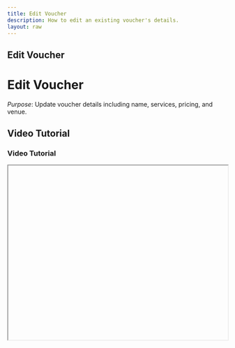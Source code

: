 ```yaml
---
title: Edit Voucher
description: How to edit an existing voucher's details.
layout: raw
---
```



<div className="mdx-content">

## Edit Voucher

<h1 className="text-3xl font-bold text-gray-900 mb-4">Edit Voucher</h1>  

*Purpose*: Update voucher details including name, services, pricing, and venue.

## Video Tutorial

<h3 className="text-xl font-medium text-gray-800 mb-2">Video Tutorial</h3>

<iframe
  width="100%"
  height="400"
  title="Edit Voucher Tutorial"
  allowFullScreen
  className="rounded-lg"
/>

---

## Steps:

<h2 className="text-2xl font-semibold text-gray-800 mt-8 mb-4">Step-by-step Instructions</h2>

❶ **Navigate to Offers > Voucher**  
Go to the **Offers** section in the left menu, then select **Voucher**.

❷ **Locate the Voucher**  
Find the voucher you want to edit.

❸ **Open Edit Options**  
Click the **3-dot menu** on the voucher row and choose **Edit**.  
- Alternatively, click on the **Voucher Name**, then use the **3-dot menu** in the top-right corner of the details panel.

❹ **Update Fields**  
Modify any necessary sections:  
- **Basic Info**, **Services**, **Pricing**, or **Venue**.

❺ **Save Changes**  
Click **Save** to apply your edits.

---

**Tip for First-Time Users**:  
Use editing to refresh expired vouchers or adjust service and price combinations.

<div className="space-y-4 mt-6">

<div className="my-10 border-t border-gray-200" />

## More questions about this

<h3 className="text-xl font-semibold text-black mb-4 mt-10"> More questions about this?</h3>
</div>
<div className="space-y-4 mt-6">
  <details className="bg-white rounded-md p-4 border border-gray-300">
  <summary
    className="font-medium text-base text-gray-900"
    style={{
      backgroundColor: 'transparent',
      outline: 'none',
      cursor: 'pointer',
      userSelect: 'none',
      listStyle: 'none',
    }}
  >What if I make a mistake during editing?</summary>
   <p className="mt-2 text-sm text-gray-700">
      You can reopen the voucher anytime and correct the details before saving.
    </p>
  </details>

  <details className="bg-white rounded-md p-4 border border-gray-300">
  <summary
    className="font-medium text-base text-gray-900"
    style={{
      backgroundColor: 'transparent',
      outline: 'none',
      cursor: 'pointer',
      userSelect: 'none',
      listStyle: 'none',
    }}
  >Can I change venue availability?</summary>
    <p className="mt-2 text-sm text-gray-700">
      Yes, update the venue section during the editing steps and save the changes.
    </p>
  </details>
</div>
</div>

---

<div className="space-y-4 mt-6">

<div className="my-10 border-t border-gray-200" />

<div className="mdx-content mt-10">

Was this article helpful?

<div style={{ display: 'flex', gap: '1rem' }}>
  <button style={{ padding: '0.5rem', borderRadius: '9999px', backgroundColor: '#f0f0f0' }}>
    <FaThumbsUp/>
  </button>
  <button style={{ padding: '0.5rem', borderRadius: '9999px', backgroundColor: '#f0f0f0' }}>
    <FaThumbsDown/>
  </button>
</div>
</div>

---
</div>
